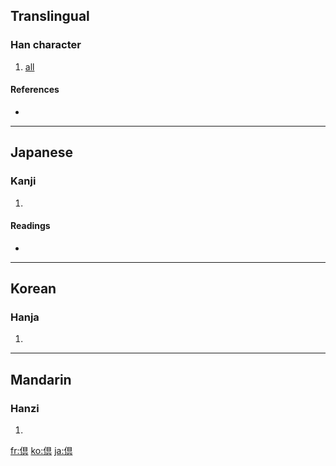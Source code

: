 {{also|俱}}
==Translingual==

===Han character===
{{Han char|rn=9|rad=人|as=08|sn=10|four=|canj=人月山金 (OBUC)}}

# [[all]]

====References====
* {{Han ref|kx=0109.171|dkj=00724|hdz=10177.021|uh=5036|ud=20534}}

----

==Japanese==

===Kanji===
{{ja-kanji|grade=|rs=人08}}

# {{defn|Japanese}}

====Readings====
* {{ja-readings|on=[[く]] (ku)|kun=[[ともに]] (tomoni)}}

----

==Korean==

===Hanja===
{{ko-hanja|hangeul=구|rv=gu|mr=ku}}

# {{defn|Korean}}

----

==Mandarin==

===Hanzi===
{{cmn-hanzi|pin=[[jù]] ([[ju4]])|wg=chü<sup>4</sup>}}

# {{defn|Mandarin}}

[[fr:倶]]
[[ko:倶]]
[[ja:倶]]
